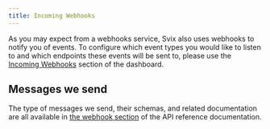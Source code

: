 ```yaml
---
title: Incoming Webhooks
---
```




As you may expect from a webhooks service, Svix also uses webhooks to notify you of events. To configure which event types you would like to listen to and which endpoints these events will be sent to, please use the [Incoming Webhooks](https://dashboard.svix.com/webhooks) section of the dashboard.


## Messages we send

The type of messages we send, their schemas, and related documentation are all available in [the webhook section](https://api.svix.com/docs#tag/Webhooks) of the API reference documentation.
